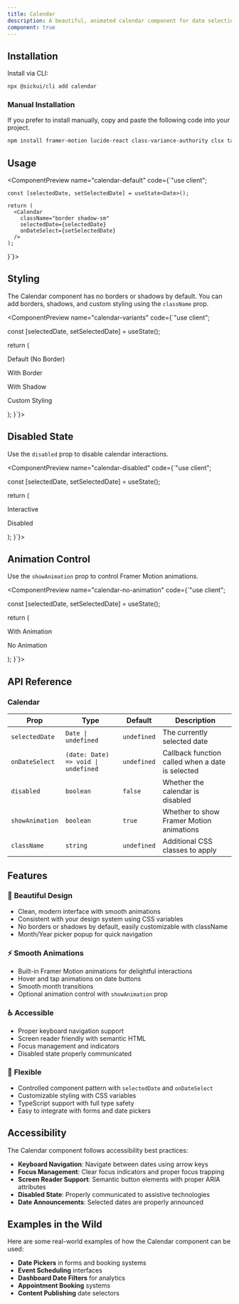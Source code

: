 ```yaml
---
title: Calendar
description: A beautiful, animated calendar component for date selection with Framer Motion animations.
component: true
---
```


## Installation

Install via CLI:

```bash
npx @sickui/cli add calendar
```

### Manual Installation

If you prefer to install manually, copy and paste the following code into your project.

```bash
npm install framer-motion lucide-react class-variance-authority clsx tailwind-merge
```

## Usage

<ComponentPreview name="calendar-default" code={`"use client";


    const [selectedDate, setSelectedDate] = useState<Date>();

    return (
      <Calendar
        className="border shadow-sm"
        selectedDate={selectedDate}
        onDateSelect={setSelectedDate}
      />
    );

}`}>

  <CalendarDefault />
</ComponentPreview>

## Styling

The Calendar component has no borders or shadows by default. You can add borders, shadows, and custom styling using the `className` prop.

<ComponentPreview name="calendar-variants" code={`"use client";


  const [selectedDate, setSelectedDate] = useState<Date>();

return (

<div className="flex flex-wrap gap-6">
  <div className="space-y-2">
    <p className="text-sm font-medium">Default (No Border)</p>
    <Calendar selectedDate={selectedDate} onDateSelect={setSelectedDate} />
  </div>
  <div className="space-y-2">
    <p className="text-sm font-medium">With Border</p>
    <Calendar
      className="border-border border"
      selectedDate={selectedDate}
      onDateSelect={setSelectedDate}
    />
  </div>
  <div className="space-y-2">
    <p className="text-sm font-medium">With Shadow</p>
    <Calendar
      className="shadow-lg"
      selectedDate={selectedDate}
      onDateSelect={setSelectedDate}
    />
  </div>
  <div className="space-y-2">
    <p className="text-sm font-medium">Custom Styling</p>
    <Calendar
      className="border-primary rounded-xl border-2 shadow-md"
      selectedDate={selectedDate}
      onDateSelect={setSelectedDate}
    />
  </div>
</div>
); }`}>

  <CalendarVariants />
</ComponentPreview>

## Disabled State

Use the `disabled` prop to disable calendar interactions.

<ComponentPreview name="calendar-disabled" code={`"use client";


  const [selectedDate, setSelectedDate] = useState<Date>();

return (

<div className="flex gap-6">
  <div className="space-y-2">
    <p className="text-sm font-medium">Interactive</p>
    <Calendar selectedDate={selectedDate} onDateSelect={setSelectedDate} />
  </div>
  <div className="space-y-2">
    <p className="text-sm font-medium">Disabled</p>
    <Calendar
      selectedDate={selectedDate}
      onDateSelect={setSelectedDate}
      disabled
    />
  </div>
</div>
); }`}>

  <CalendarDisabled />
</ComponentPreview>

## Animation Control

Use the `showAnimation` prop to control Framer Motion animations.

<ComponentPreview name="calendar-no-animation" code={`"use client";


  const [selectedDate, setSelectedDate] = useState<Date>();

return (

<div className="flex gap-6">
  <div className="space-y-2">
    <p className="text-sm font-medium">With Animation</p>
    <Calendar
      selectedDate={selectedDate}
      onDateSelect={setSelectedDate}
      showAnimation={true}
    />
  </div>
  <div className="space-y-2">
    <p className="text-sm font-medium">No Animation</p>
    <Calendar
      selectedDate={selectedDate}
      onDateSelect={setSelectedDate}
      showAnimation={false}
    />
  </div>
</div>
); }`}>

  <CalendarNoAnimation />
</ComponentPreview>

## API Reference

### Calendar

| Prop            | Type                                | Default     | Description                                      |
| --------------- | ----------------------------------- | ----------- | ------------------------------------------------ |
| `selectedDate`  | `Date \| undefined`                 | `undefined` | The currently selected date                      |
| `onDateSelect`  | `(date: Date) => void \| undefined` | `undefined` | Callback function called when a date is selected |
| `disabled`      | `boolean`                           | `false`     | Whether the calendar is disabled                 |
| `showAnimation` | `boolean`                           | `true`      | Whether to show Framer Motion animations         |
| `className`     | `string`                            | `undefined` | Additional CSS classes to apply                  |

## Features

### 🎨 **Beautiful Design**

- Clean, modern interface with smooth animations
- Consistent with your design system using CSS variables
- No borders or shadows by default, easily customizable with className
- Month/Year picker popup for quick navigation

### ⚡ **Smooth Animations**

- Built-in Framer Motion animations for delightful interactions
- Hover and tap animations on date buttons
- Smooth month transitions
- Optional animation control with `showAnimation` prop

### ♿ **Accessible**

- Proper keyboard navigation support
- Screen reader friendly with semantic HTML
- Focus management and indicators
- Disabled state properly communicated

### 🔧 **Flexible**

- Controlled component pattern with `selectedDate` and `onDateSelect`
- Customizable styling with CSS variables
- TypeScript support with full type safety
- Easy to integrate with forms and date pickers

## Accessibility

The Calendar component follows accessibility best practices:

- **Keyboard Navigation**: Navigate between dates using arrow keys
- **Focus Management**: Clear focus indicators and proper focus trapping
- **Screen Reader Support**: Semantic button elements with proper ARIA attributes
- **Disabled State**: Properly communicated to assistive technologies
- **Date Announcements**: Selected dates are properly announced

## Examples in the Wild

Here are some real-world examples of how the Calendar component can be used:

- **Date Pickers** in forms and booking systems
- **Event Scheduling** interfaces
- **Dashboard Date Filters** for analytics
- **Appointment Booking** systems
- **Content Publishing** date selectors
